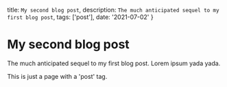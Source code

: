   title: `My second blog post`,
  description: `The much anticipated sequel to my first blog post`,
  tags: ['post'],
  date: '2021-07-02'
}

# My second blog post

The much anticipated sequel to my first blog post. Lorem ipsum yada yada.

This is just a page with a 'post' tag.
